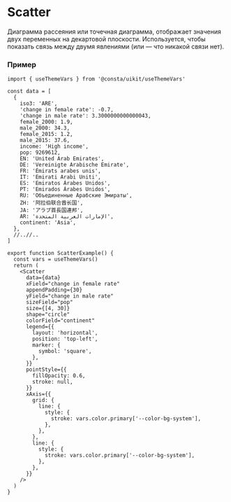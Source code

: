

# Scatter

<RemadeInfo
  commponentName="Scatter"
  apiUrl="https://g2plot.antv.vision/en/docs/api/plots/scatter"
/>

Диаграмма рассеяния или точечная диаграмма, отображает значения двух переменных на декартовой плоскости. Используется, чтобы показать связь между двумя явлениями (или — что никакой связи нет).

<ScatterExampleSimple />

### Пример

```tsx
import { useThemeVars } from '@consta/uikit/useThemeVars'

const data = [
  {
    iso3: 'ARE',
    'change in female rate': -0.7,
    'change in male rate': 3.3000000000000043,
    female_2000: 1.9,
    male_2000: 34.3,
    female_2015: 1.2,
    male_2015: 37.6,
    income: 'High income',
    pop: 9269612,
    EN: 'United Arab Emirates',
    DE: 'Vereinigte Arabische Emirate',
    FR: 'Émirats arabes unis',
    IT: 'Emirati Arabi Uniti',
    ES: 'Emiratos Árabes Unidos',
    PT: 'Emirados Árabes Unidos',
    RU: 'Объединенные Арабские Эмираты',
    ZH: '阿拉伯联合酋长国',
    JA: 'アラブ首長国連邦',
    AR: 'الإمارات العربية المتحدة',
    continent: 'Asia',
  },
  //..//..
]

export function ScatterExample() {
  const vars = useThemeVars()
  return (
    <Scatter
      data={data}
      xField="change in female rate"
      appendPadding={30}
      yField="change in male rate"
      sizeField="pop"
      size={[4, 30]}
      shape="circle"
      colorField="continent"
      legend={{
        layout: 'horizontal',
        position: 'top-left',
        marker: {
          symbol: 'square',
        },
      }}
      pointStyle={{
        fillOpacity: 0.6,
        stroke: null,
      }}
      xAxis={{
        grid: {
          line: {
            style: {
              stroke: vars.color.primary['--color-bg-system'],
            },
          },
        },
        line: {
          style: {
            stroke: vars.color.primary['--color-bg-system'],
          },
        },
      }}
    />
  )
}
```

<ScatterExample />
